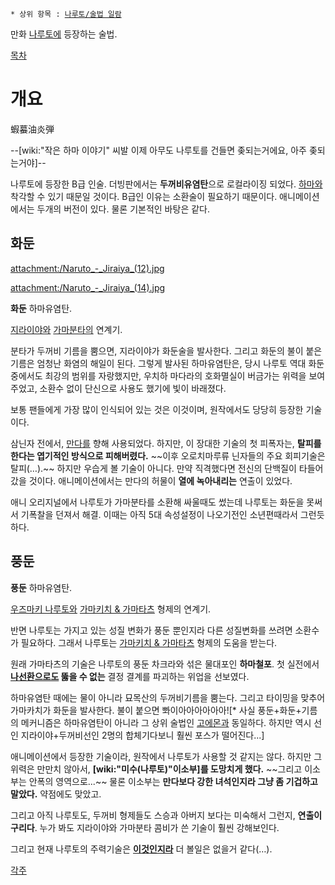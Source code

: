  * 상위 항목 : [[나루토/술법 일람]]

만화 [[나루토]]에 등장하는 술법.

[[목차]]

= 개요 =
蝦蟇油炎弾

--[wiki:"작은 하마 이야기" 씨발 이제 아무도 나루토를 건들면 좆되는거에요, 아주 좆되는거야]--

나루토에 등장한 B급 인술. 더빙판에서는 '''두꺼비유염탄'''으로 로컬라이징 되었다. [[하마]]와 착각할 수 있기 때문일 것이다. B급인 이유는 소환술이 필요하기 때문이다. 애니메이션에서는 두개의 버전이 있다. 물론 기본적인 바탕은 같다.

== 화둔 ==
attachment:/Naruto_-_Jiraiya_(12).jpg

attachment:/Naruto_-_Jiraiya_(14).jpg

'''화둔''' 하마유염탄.

[[지라이야(나루토)|지라이야]]와 [[가마분타]]의 연계기.

분타가 두꺼비 기름을 뿜으면, 지라이야가 화둔술을 발사한다. 그리고 화둔의 불이 붙은 기름은 엄청난 화염의 해일이 된다. 그렇게 발사된 하마유염탄은, 당시 나루토 역대 화둔 중에서도 최강의 범위를 자랑했지만, 우치하 마다라의 호화멸실이 버금가는 위력을 보여주었고, 소환수 없이 단신으로 사용도 했기에 빛이 바래졌다.

보통 팬들에게 가장 많이 인식되어 있는 것은 이것이며, 원작에서도 당당히 등장한 기술이다.

삼닌자 전에서, [[만다(나루토)|만다]]를 향해 사용되었다. 하지만, 이 장대한 기술의 첫 피폭자는, '''탈피를 한다는 엽기적인 방식으로 피해버렸다.''' ~~이후 오로치마루류 닌자들의 주요 회피기술은 탈피(…).~~ 하지만 우습게 볼 기술이 아니다. 만약 직격했다면 전신의 단백질이 타들어갔을 것이다. 애니메이션에서는 만다의 허물이 '''열에 녹아내리는''' 연출이 있었다.

애니 오리지널에서 나루토가 가마분타를 소환해 싸울때도 썼는데 나루토는 화둔을 못써서 기폭찰을 던져서 해결. 이때는 아직 5대 속성설정이 나오기전인 소년편때라서 그런듯하다.

== 풍둔 ==
'''풍둔''' 하마유염탄.

[[우즈마키 나루토]]와 [[가마키치 & 가마타츠]] 형제의 연계기.

반면 나루토는 가지고 있는 성질 변화가 풍둔 뿐인지라 다른 성질변화를 쓰려면 소환수가 필요하다. 그래서 나루토는 [[가마키치 & 가마타츠]] 형제의 도움을 받는다.

원래 가마타츠의 기술은 나루토의 풍둔 차크라와 섞은 물대포인 '''하마철포'''. 첫 실전에서 '''[[나선환]]으로도 뚫을 수 없는''' 결정 결계를 파괴하는 위업을 선보였다.

하마유염탄 때에는 물이 아니라 묘목산의 두꺼비기름을 뿜는다. 그리고 타이밍을 맞추어 가마카치가 화둔을 발사한다. 불이 붙으면 뽜이아아아아아아![* 사실 풍둔+화둔+기름의 메커니즘은 하마유염탄이 아니라 그 상위 술법인 [[고에몬]]과 동일하다. 하지만 역시 선인 지라이야+두꺼비선인 2명의 합체기다보니 훨씬 포스가 떨어진다...]

애니메이션에서 등장한 기술이라, 원작에서 나루토가 사용할 것 같지는 않다. 하지만 그 위력은 만만치 않아서, '''[wiki:"미수(나루토)"이소부]를 도망치게 했다.''' ~~그리고 이소부는 안폭의 영역으로...~~ 물론 이소부는 '''만다보다 강한 녀석인지라 그냥 좀 기겁하고 말았다.''' 약점에도 맞았고.

그리고 아직 나루토도, 두꺼비 형제들도 스승과 아버지 보다는 미숙해서 그런지, '''연출이 구리다'''. 누가 봐도 지라이야와 가마분타 콤비가 쓴 기술이 훨씬 강해보인다.

그리고 현재 나루토의 주력기술은 '''[[미수옥|이것]][[미수 차크라 모드|인지라]]''' 더 볼일은 없을거 같다(…).


[[각주]]
